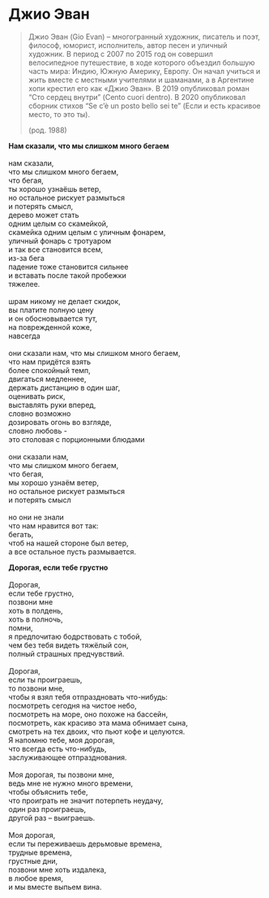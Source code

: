 # Джио Эван

> Джио Эван (Gio Evan) – многогранный художник, писатель и поэт, философ, юморист, исполнитель, автор песен и уличный художник. В период с 2007 по 2015 год он совершил велосипедное путешествие, в ходе которого объездил большую часть мира: Индию, Южную Америку, Европу. Он начал учиться и жить вместе с местными учителями и шаманами, а в Аргентине хопи крестил его как «Джио Эван». В 2019 опубликовал роман “Сто сердец внутри” (Cento cuori dentro). В 2020 опубликовал сборник стихов “Se c’è un posto bello sei te” (Если и есть красивое место, то это ты).
>
> (род. 1988)

**Нам сказали, что мы слишком много бегаем\
\
**нам сказали,\
что мы слишком много бегаем,\
что бегая,\
ты хорошо узнаёшь ветер,\
но остальное рискует размыться\
и потерять смысл,\
дерево может стать\
одним целым со скамейкой,\
скамейка одним целым с уличным фонарем,\
уличный фонарь с тротуаром\
и так все становится всем,\
из-за бега\
падение тоже становится сильнее\
и вставать после такой пробежки\
тяжелее.\
\
шрам никому не делает скидок,\
вы платите полную цену\
и он обосновывается тут,\
на поврежденной коже,\
навсегда\
\
они сказали нам, что мы слишком много бегаем,\
что нам придётся взять\
более спокойный темп,\
двигаться медленнее,\
держать дистанцию в один шаг,\
оценивать риск,\
выставлять руки вперед,\
словно возможно\
дозировать огонь во взгляде,\
словно любовь -\
это столовая с порционными блюдами\
\
они сказали нам,\
что мы слишком много бегаем,\
что бегая,\
мы хорошо узнаём ветер,\
но остальное рискует размыться\
и потерять смысл\
\
но они не знали\
что нам нравится вот так:\
бегать,\
чтоб на нашей стороне был ветер,\
а все остальное пусть размывается.\

**Дорогая, если тебе грустно\
\
**Дорогая,\
если тебе грустно,\
позвони мне\
хоть в полдень,\
хоть в полночь,\
помни,\
я предпочитаю бодрствовать с тобой,\
чем без тебя видеть тяжёлый сон,\
полный страшных предчувствий.\
\
Дорогая,\
если ты проиграешь,\
то позвони мне,\
чтобы я взял тебя отпраздновать что-нибудь:\
посмотреть сегодня на чистое небо,\
посмотреть на море, оно похоже на бассейн,\
посмотреть, как красиво эта мама обнимает сына,\
смотреть на тех двоих, что пьют кофе и целуются.\
Я напомню тебе, моя дорогая,\
что всегда есть что-нибудь,\
заслуживающее отпразднования.\
\
Моя дорогая, ты позвони мне,\
ведь мне не нужно много времени,\
чтобы объяснить тебе,\
что проиграть не значит потерпеть неудачу,\
один раз проиграешь,\
другой раз – выиграешь.\
\
Моя дорогая,\
если ты переживаешь дерьмовые времена,\
трудные времена,\
грустные дни,\
позвони мне хоть издалека,\
в любое время,\
и мы вместе выпьем вина.
